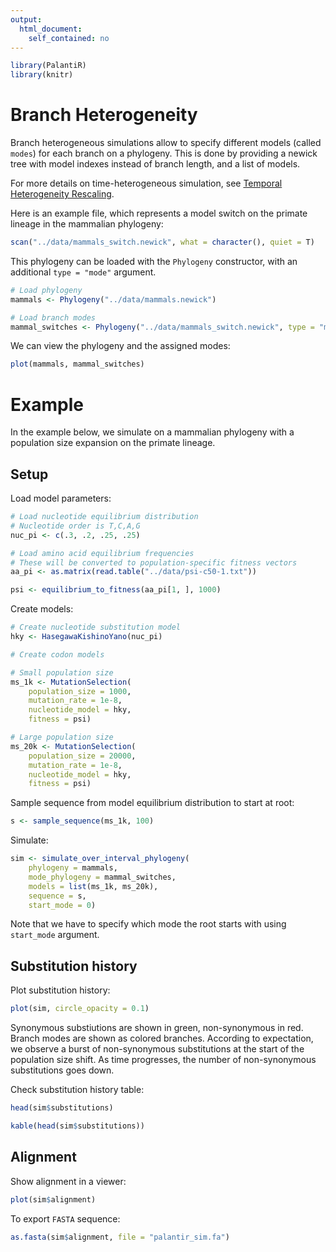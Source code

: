 ```yaml
---
output:
  html_document:
    self_contained: no
---
```


```r
library(PalantiR)
library(knitr)
```

# Branch Heterogeneity

Branch heterogeneous simulations allow to specify different models (called `modes`) for each branch on a phylogeny. 
This is done by providing a newick tree with model indexes instead of branch length, and a list of models.

For more details on time-heterogeneous simulation, see [Temporal Heterogeneity Rescaling](Temporal_Heterogeneity_Rescaling.html).

Here is an example file, which represents a model switch on the primate lineage in the mammalian phylogeny:
```r
scan("../data/mammals_switch.newick", what = character(), quiet = T)
```

This phylogeny can be loaded with the `Phylogeny` constructor, with an additional `type = "mode"` argument.

```r
# Load phylogeny
mammals <- Phylogeny("../data/mammals.newick")

# Load branch modes
mammal_switches <- Phylogeny("../data/mammals_switch.newick", type = "mode")
```

We can view the phylogeny and the assigned modes:

```r
plot(mammals, mammal_switches)
```
# Example

In the example below, we simulate on a mammalian phylogeny with a population size expansion on the primate lineage.

## Setup

Load model parameters:

```r
# Load nucleotide equilibrium distribution
# Nucleotide order is T,C,A,G
nuc_pi <- c(.3, .2, .25, .25)

# Load amino acid equilibrium frequencies
# These will be converted to population-specific fitness vectors
aa_pi <- as.matrix(read.table("../data/psi-c50-1.txt"))

psi <- equilibrium_to_fitness(aa_pi[1, ], 1000)
```

Create models:

```r
# Create nucleotide substitution model
hky <- HasegawaKishinoYano(nuc_pi)

# Create codon models

# Small population size
ms_1k <- MutationSelection(
    population_size = 1000, 
    mutation_rate = 1e-8, 
    nucleotide_model = hky,
    fitness = psi)

# Large population size
ms_20k <- MutationSelection(
    population_size = 20000,
    mutation_rate = 1e-8, 
    nucleotide_model = hky,
    fitness = psi)

```

Sample sequence from model equilibrium distribution to start at root:
```r
s <- sample_sequence(ms_1k, 100)
```

Simulate:
```r
sim <- simulate_over_interval_phylogeny(
    phylogeny = mammals,
    mode_phylogeny = mammal_switches,
    models = list(ms_1k, ms_20k),
    sequence = s,
    start_mode = 0)
```

Note that we have to specify which mode the root starts with using `start_mode` argument.

## Substitution history

Plot substitution history:

```r
plot(sim, circle_opacity = 0.1)
```

Synonymous substiutions are shown in green, non-synonymous in red. Branch modes are shown as colored branches.
According to expectation, we observe a burst of non-synonymous substitutions at the start of the population size shift.
As time progresses, the number of non-synonymous substitutions goes down.

Check substitution history table:

```r
head(sim$substitutions)
```
```r
kable(head(sim$substitutions))
```

## Alignment

Show alignment in a viewer:

```r
plot(sim$alignment)
```

To export `FASTA` sequence:

```r
as.fasta(sim$alignment, file = "palantir_sim.fa")
```
